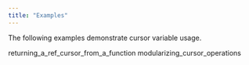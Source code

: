 ```yaml
---
title: "Examples"
---
```


The following examples demonstrate cursor variable usage.

<div class="toctree" data-maxdepth="3">

returning_a_ref_cursor_from_a_function modularizing_cursor_operations

</div>
